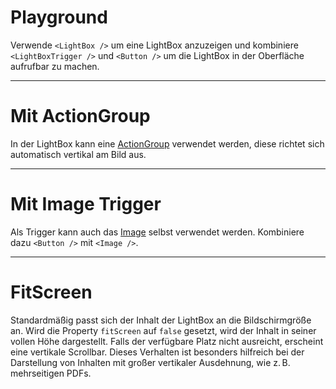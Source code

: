 # Playground

Verwende `<LightBox />` um eine LightBox anzuzeigen und kombiniere
`<LightBoxTrigger />` und `<Button />` um die LightBox in der Oberfläche
aufrufbar zu machen.

<LiveCodeEditor />

---

# Mit ActionGroup

In der LightBox kann eine [ActionGroup](/03-components/actions/action-group)
verwendet werden, diese richtet sich automatisch vertikal am Bild aus.

<LiveCodeEditor example="actions" editorCollapsed />

---

# Mit Image Trigger

Als Trigger kann auch das [Image](/03-components/content/image) selbst verwendet
werden. Kombiniere dazu `<Button />` mit `<Image />`.

<LiveCodeEditor example="imageTrigger" editorCollapsed />

---

# FitScreen

Standardmäßig passt sich der Inhalt der LightBox an die Bildschirmgröße an. Wird
die Property `fitScreen` auf `false` gesetzt, wird der Inhalt in seiner vollen
Höhe dargestellt. Falls der verfügbare Platz nicht ausreicht, erscheint eine
vertikale Scrollbar. Dieses Verhalten ist besonders hilfreich bei der
Darstellung von Inhalten mit großer vertikaler Ausdehnung, wie z. B.
mehrseitigen PDFs.

<LiveCodeEditor example="fitScreenFalse" editorCollapsed />
